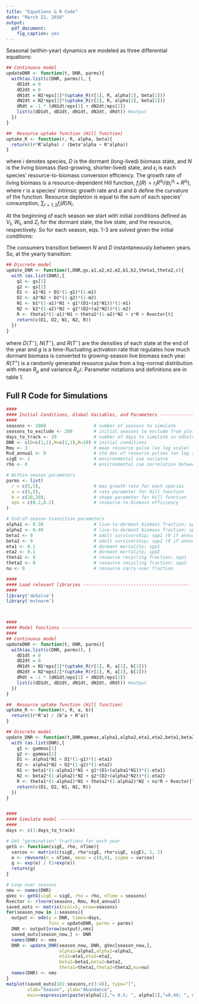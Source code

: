 ```yaml
---
title: "Equations & R Code"
date: "March 22, 2016"
output:
  pdf_document:
    fig_caption: yes
---
```


Seasonal (within-year) dynamics are modeled as three differential equations:

\begin{align}
\frac{\text{d}N_{i}}{\text{d}\tau} &= N_{i}\epsilon_if_{i}(R)\\
\frac{\text{d}R}{\text{d}\tau} &= - \sum\limits_{i=1,2}f_{i}(R)N_{i}
\end{align}

```r
## Continuous model
updateDNR <- function(t, DNR, parms){
  with(as.list(c(DNR, parms)), {
    dD1dt = 0
    dD2dt = 0
    dN1dt = N1*eps[1]*(uptake_R(r[1], R, alpha[1], beta[1]))
    dN2dt = N2*eps[2]*(uptake_R(r[2], R, alpha[2], beta[2]))
    dRdt = -1 * (dN1dt/eps[1] + dN2dt/eps[2])
    list(c(dD1dt, dD2dt, dN1dt, dN2dt, dRdt)) #output
  })
}

##  Resource uptake function (Hill function)
uptake_R <- function(r, R, alpha, beta){
  return((r*R^alpha) / (beta^alpha + R^alpha))
}
```

\noindent where $i$ denotes species, $D$ is the dormant (long-lived) biomass state, and $N$ is the living biomass (fast-growing, shorter-lived) state, and $\epsilon_i$ is each species' resource-to-biomass conversion efficiency. The growth rate of living biomass is a resource-dependent Hill function, $f_{i}(R) = r_{i}R^{a_{i}} / (b_{i}^{a_{i}}+R^{a_{i}})$, where *r* is a species' intrinsic growth rate and *a* and *b* define the curvature of the function. Resource depletion is equal to the sum of each species' consumption, $\sum_{i=1,2}f_{i}(R)N_{i}$. 

At the beginning of each season we start with initial conditions defined as $V_{t}$, $W_{t}$, and $Z_{t}$ for the dormant state, the live state, and the resource, respectively. So for each season, eqs. 1-3 are solved given the initial conditions:
\begin{align}
  D_{i}(0) &= V_{i,t} \\
  N_{i}(0) &= W_{i,t} \\
  R(0) &= Z_{t}
\end{align}

\noindent The consumers transition between $N$ and $D$ instantaneously between years. So, at the yearly transition:

\begin{align}
  V_{i,t+1} &= \alpha_i N_{i}(T^-) + D_{i}(T^-)(1-\gamma_{i,t})(1-\eta_i) \\
  W_{i,t+1} &= \beta_i(1-\alpha_i)N_{i}(T^-) + \gamma_{i,t}[D_{i}(T^-) + \alpha_i N_{i}(T^-)] (1-\eta_i) \\
  Z_{t+1} &= \theta_i (1-\alpha_i)N_i(T^-) + \nu R(T^-) + R(T^+)
\end{align}

```r
## Discrete model
update_DNR <- function(t,DNR,gs,a1,a2,m1,m2,b1,b2,theta1,theta2,c){
  with (as.list(DNR),{
    g1 <- gs[1]
    g2 <- gs[2]
    D1 <- a1*N1 + D1*(1-g1)*(1-m1)
    D2 <- a2*N2 + D2*(1-g2)*(1-m2)
    N1 <- b1*(1-a1)*N1 + g1*(D1+(a1*N1))*(1-m1)
    N2 <- b2*(1-a2)*N2 + g2*(D2+(a2*N2))*(1-m2)
    R <- theta1*(1-a1)*N1 + theta2*(1-a2)*N2 + c*R + Rvector[t]
    return(c(D1, D2, N1, N2, R))
  })
}
```

\noindent where $D(T^-)$, $N(T^-)$, and $R(T^-)$ are the densities of each state at the end of the year and $g$ is a time-fluctuating activation rate that regulates how much dormant biomass is converted to growing-season live biomass each year. $R(T^+)$ is a randomly generated resource pulse from a log-normal distribution with mean $R_\mu$ and variance $R_{\sigma^2}$. Parameter notations and definitions are in table 1.

\newpage{}

\begin{center}
\begin{table}
\caption{Definition of model states and parameters. `Constant' parameters do not fluctuate during a simulation, while `variable' parameters do fluctuate through time in a given simulation.}
\begin{tabular}{l l}
\hline
Parameter & Definition \\
\hline
$N$ & live biomass \\
$D$ & dormant biomass \\
$R$ & resource supply \\
$\alpha$ & allocation fraction of live biomass to seed bank (constant) \\
$\beta$ & live state survivorship (constant) \\
$\eta$ & dormant state mortality rate (constant) \\
$\epsilon$ & resource-to-biomass efficiency (constant) \\
$\gamma$ & dormant-to-live biomass transition fraction (variable) \\ 
$\nu$ & resource carry-over fraction (constant) \\
$\theta$ & resource recycling fraction (constant) \\
$a$ & Hill function power parameter (constant) \\
$b$ & Hill function parameter (constant) \\
$\rho$ & correlation of species' responses transition cue (constant) \\
$\sigma^2_{E}$ & variance of transition cue (constant) \\
$R_{\mu}$ & mean resource pulse, on log scale (constant) \\
$R_{\sigma^2}$ & variance of annual resource supply, on log scale (variable) \\

\hline
\end{tabular}
\end{table}
\end{center}

## Full R Code for Simulations
```r
####
#### Initial Conditions, Global Variables, and Parameters ----------------------
####
seasons <- 1000                  # number of seasons to simulate
seasons_to_exclude <- 200        # initial seasons to exclude from plots
days_to_track <- 20              # number of days to simulate in odSolve
DNR <- c(D=c(1,1),N=c(1,1),R=10) # initial conditions
Rmu <- 3                         # mean resource pulse (on log scale)
Rsd_annual <- 0                  # std dev of resource pulses (on log scale)
sigE <- 2                        # environmental cue variance
rho <- 0                         # environmental cue correlation between species

# Within-season parameters
parms <- list(
  r = c(5,5),                    # max growth rate for each species
  a = c(5,5),                    # rate parameter for Hill function 
  b = c(20,20),                  # shape parameter for Hill function
  eps = c(0.2,0.2)               # resource-to-biomass efficiency
)

# End-of-season transition parameters
alpha1 <- 0.50                   # live-to-dormant biomass fraction; spp1
alpha2 <- 0.49                   # live-to-dormant biomass fraction; spp2
beta1 <- 0                       # adult survivorship; spp1 (0 if annual, >0 if perennial)
beta2 <- 0                       # adult survivorship; spp2 (0 if annual, >0 if perennial)
eta1 <- 0.1                      # dormant mortality; spp1
eta2 <- 0.1                      # dormant mortality; spp2
theta1 <- 0                      # resource recycling fraction; spp1
theta2 <- 0                      # resource recycling fraction; spp2
nu <- 0                          # resource carry-over fraction

####
#### Load relevant libraries ----------------------------------------
####
library('deSolve')
library('mvtnorm')



####
#### Model functions -------------------------------------------------
####
## Continuous model
updateDNR <- function(t, DNR, parms){
  with(as.list(c(DNR, parms)), {
    dD1dt = 0
    dD2dt = 0
    dN1dt = N1*eps[1]*(uptake_R(r[1], R, a[1], b[1]))
    dN2dt = N2*eps[2]*(uptake_R(r[2], R, a[2], b[2]))
    dRdt = -1 * (dN1dt/eps[1] + dN2dt/eps[2])
    list(c(dD1dt, dD2dt, dN1dt, dN2dt, dRdt)) #output
  })
}

##  Resource uptake function (Hill function)
uptake_R <- function(r, R, a, b){
  return((r*R^a) / (b^a + R^a))
}

## Discrete model
update_DNR <- function(t,DNR,gammas,alpha1,alpha2,eta1,eta2,beta1,beta2,theta1,theta2,nu){
  with (as.list(DNR),{
    g1 <- gammas[1]
    g2 <- gammas[2]
    D1 <- alpha1*N1 + D1*(1-g1)*(1-eta1)
    D2 <- alpha2*N2 + D2*(1-g2)*(1-eta2)
    N1 <- beta1*(1-alpha1)*N1 + g1*(D1+(alpha1*N1))*(1-eta1)
    N2 <- beta2*(1-alpha2)*N2 + g2*(D2+(alpha2*N2))*(1-eta2)
    R <- theta1*(1-alpha1)*N1 + theta2*(1-alpha2)*N2 + nu*R + Rvector[t]
    return(c(D1, D2, N1, N2, R))
  })
}


####
#### Simulate model -----------------------------------------------------
####
days <- c(1:days_to_track)

# Get "germination" fractions for each year
getG <- function(sigE, rho, nTime){
  varcov <- matrix(c(sigE, rho*sigE, rho*sigE, sigE), 2, 2)
  e <- rmvnorm(n = nTime, mean = c(0,0), sigma = varcov)
  g <- exp(e) / (1+exp(e))
  return(g)
}

# Loop over seasons
nms <- names(DNR)
gVec <- getG(sigE = sigE, rho = rho, nTime = seasons)
Rvector <- rlnorm(seasons, Rmu, Rsd_annual)
saved_outs <- matrix(ncol=5, nrow=seasons)
for(season_now in 1:seasons){
  output <- ode(y = DNR, times=days,
                func = updateDNR, parms = parms)
  DNR <- output[nrow(output),nms]
  saved_outs[season_now,] <- DNR
  names(DNR) <- nms
  DNR <- update_DNR(season_now, DNR, gVec[season_now,],
                    alpha1=alpha1,alpha2=alpha2,
                    eta1=eta1,eta2=eta2,
                    beta1=beta1,beta2=beta2,
                    theta1=theta1,theta2=theta2,nu=nu)
  names(DNR) <- nms
}
matplot(saved_outs[101:seasons,c(3:4)], type="l", 
        xlab="Season", ylab="Abundance",
        main=expression(paste(alpha[1],"= 0.5; ", alpha[2],"=0.49; ", sigma[E],"=0.2")))
```
